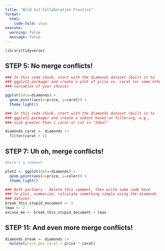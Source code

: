 ```yaml
---
title: "Wild Git Collaboration Practice"
format: 
  html:
    code-fold: show
execute: 
  warning: false
  message: false 
---
```


```r
library(tidyverse)
```

## STEP 5: No merge conflicts!

```r
### In this code chunk, start with the diamonds dataset (built in to
### ggplot2 package) and create a plot of price vs. carat (or some other
### variables of your choice) 

ggplot(data=diamonds) +
  geom_point(aes(x=price, y=carat)) +
  theme_light()
```

```r
### In this code chunk, start with the diamonds dataset (built in to
### ggplot2 package) and create a subset based on filtering, e.g., 
### size greater than 1 carat or cut is "Ideal"

diamonds_carat <- diamonds |>
  filter(carat > 1) 
```

## STEP 7: Uh oh, merge conflicts!

```r
#here's a comment

plot2 <- ggplot(data=diamonds) +
  geom_point(aes(x=price, y=color)) +
  theme_light()

### Both partners - delete this comment, then write some code here
### to plot, summarize, calculate something simple using the diamonds
### dataset.
break_this_stupid_document <- 5
lmao <- 2
excuse_me <- break_this_stupid_document + lmao

```

## STEP 11: And even more merge conflicts!

```r
diamonds_break <- diamonds |>
  mutate(price_per_carat = price * carat)


```

